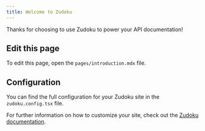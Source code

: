 ```yaml
---
title: Welcome to Zudoku
---
```


Thanks for choosing to use Zudoku to power your API documentation!

## Edit this page

To edit this page, open the `pages/introduction.mdx` file.

## Configuration

You can find the full configuration for your Zudoku site in the `zudoku.config.tsx` file.

For further information on how to customize your site, check out the [Zudoku documentation](https://zudoku.dev/docs).
